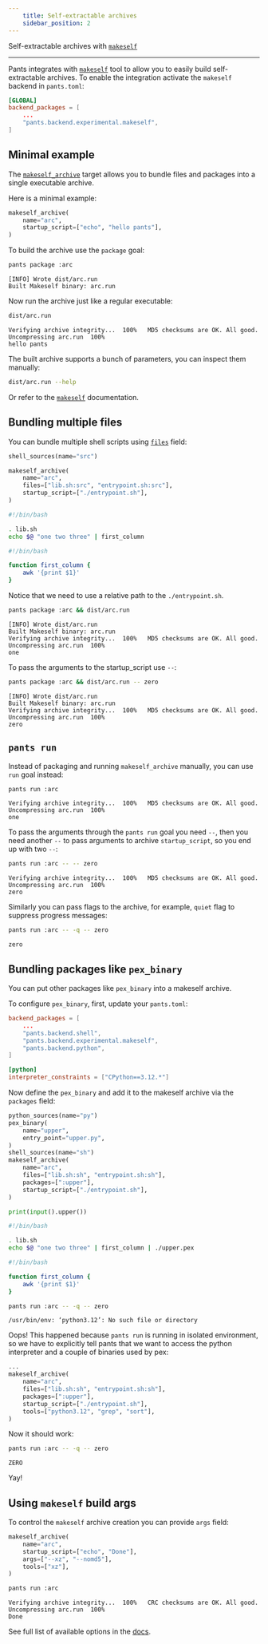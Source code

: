 ```yaml
---
    title: Self-extractable archives
    sidebar_position: 2
---
```


Self-extractable archives with [`makeself`](https://github.com/megastep/makeself)

---

Pants integrates with [`makeself`](https://github.com/megastep/makeself) tool
to allow you to easily build self-extractable archives. To enable the
integration activate the `makeself` backend in `pants.toml`:

```toml title="pants.toml"
[GLOBAL]
backend_packages = [
    ...
    "pants.backend.experimental.makeself",
]
```

## Minimal example

The [`makeself_archive`](../../reference/targets/makeself_archive.mdx) target
allows you to bundle files and packages into a single executable archive.

Here is a minimal example:

```python title="BUILD"
makeself_archive(
    name="arc",
    startup_script=["echo", "hello pants"],
)
```

To build the archive use the `package` goal:

```bash
pants package :arc
```
```
[INFO] Wrote dist/arc.run
Built Makeself binary: arc.run
```

Now run the archive just like a regular executable:

```bash
dist/arc.run
```
```
Verifying archive integrity...  100%   MD5 checksums are OK. All good.
Uncompressing arc.run  100%  
hello pants
```

The built archive supports a bunch of parameters, you can inspect them manually:

```bash
dist/arc.run --help
```

Or refer to the [`makeself`](https://github.com/megastep/makeself) documentation.

## Bundling multiple files

You can bundle multiple shell scripts using
[`files`](../../reference/targets/makeself_archive.mdx#files) field:

```python tab={"label":"BUILD"}
shell_sources(name="src")

makeself_archive(
    name="arc",
    files=["lib.sh:src", "entrypoint.sh:src"],
    startup_script=["./entrypoint.sh"],
)
```

```bash tab={"label":"entrypoint.sh"} 
#!/bin/bash

. lib.sh
echo $@ "one two three" | first_column
```

```bash tab={"label":"lib.sh"} 
#!/bin/bash

function first_column {
    awk '{print $1}'
}
```

Notice that we need to use a relative path to the `./entrypoint.sh`.

```bash
pants package :arc && dist/arc.run
```
```
[INFO] Wrote dist/arc.run
Built Makeself binary: arc.run
Verifying archive integrity...  100%   MD5 checksums are OK. All good.
Uncompressing arc.run  100%  
one
```

To pass the arguments to the startup_script use `--`:

```bash
pants package :arc && dist/arc.run -- zero
```
```
[INFO] Wrote dist/arc.run
Built Makeself binary: arc.run
Verifying archive integrity...  100%   MD5 checksums are OK. All good.
Uncompressing arc.run  100%  
zero
```

## `pants run`

Instead of packaging and running `makeself_archive` manually, you can use `run` goal instead:

```bash
pants run :arc
```
```
Verifying archive integrity...  100%   MD5 checksums are OK. All good.
Uncompressing arc.run  100%  
one
```

To pass the arguments through the `pants run` goal you need `--`, then you need
another `--` to pass arguments to archive `startup_script`, so you end up with
two `--`:

```bash
pants run :arc -- -- zero
```
```
Verifying archive integrity...  100%   MD5 checksums are OK. All good.
Uncompressing arc.run  100%  
zero
```

Similarly you can pass flags to the archive, for example, `quiet` flag to suppress progress messages:
```bash
pants run :arc -- -q -- zero
```
```
zero
```

## Bundling packages like `pex_binary`

You can put other packages like `pex_binary` into a makeself archive. 

To configure `pex_binary`, first, update your `pants.toml`:

```toml title="pants.toml"
backend_packages = [
    ...
    "pants.backend.shell",
    "pants.backend.experimental.makeself",
    "pants.backend.python",
]

[python]
interpreter_constraints = ["CPython==3.12.*"]
```

Now define the `pex_binary` and add it to the makeself archive via the
`packages` field:

```python tab={"label":"BUILD"}
python_sources(name="py")
pex_binary(
    name="upper",
    entry_point="upper.py",
)
shell_sources(name="sh")
makeself_archive(
    name="arc",
    files=["lib.sh:sh", "entrypoint.sh:sh"],
    packages=[":upper"],
    startup_script=["./entrypoint.sh"],
)
```

```python tab={"label":"upper.py"}
print(input().upper())
```

```bash tab={"label":"entrypoint.sh"} 
#!/bin/bash

. lib.sh
echo $@ "one two three" | first_column | ./upper.pex
```

```bash tab={"label":"lib.sh"} 
#!/bin/bash

function first_column {
    awk '{print $1}'
}
```

```bash
pants run :arc -- -q -- zero
```
```
/usr/bin/env: ‘python3.12’: No such file or directory
```

Oops! This happened because `pants run` is running in isolated environment, so
we have to explicitly tell pants that we want to access the python interpreter
and a couple of binaries used by pex:

```python title="BUILD"
...
makeself_archive(
    name="arc",
    files=["lib.sh:sh", "entrypoint.sh:sh"],
    packages=[":upper"],
    startup_script=["./entrypoint.sh"],
    tools=["python3.12", "grep", "sort"],
)
```

Now it should work:

```bash
pants run :arc -- -q -- zero
```
```
ZERO
```

Yay!

## Using `makeself` build args

To control the `makeself` archive creation you can provide `args` field:

```python title="BUILD"
makeself_archive(
    name="arc",
    startup_script=["echo", "Done"],
    args=["--xz", "--nomd5"],
    tools=["xz"],
) 
```
```bash
pants run :arc
```
```
Verifying archive integrity...  100%   CRC checksums are OK. All good.
Uncompressing arc.run  100%  
Done
```

See full list of available options in the
[docs](https://github.com/megastep/makeself#usage).

